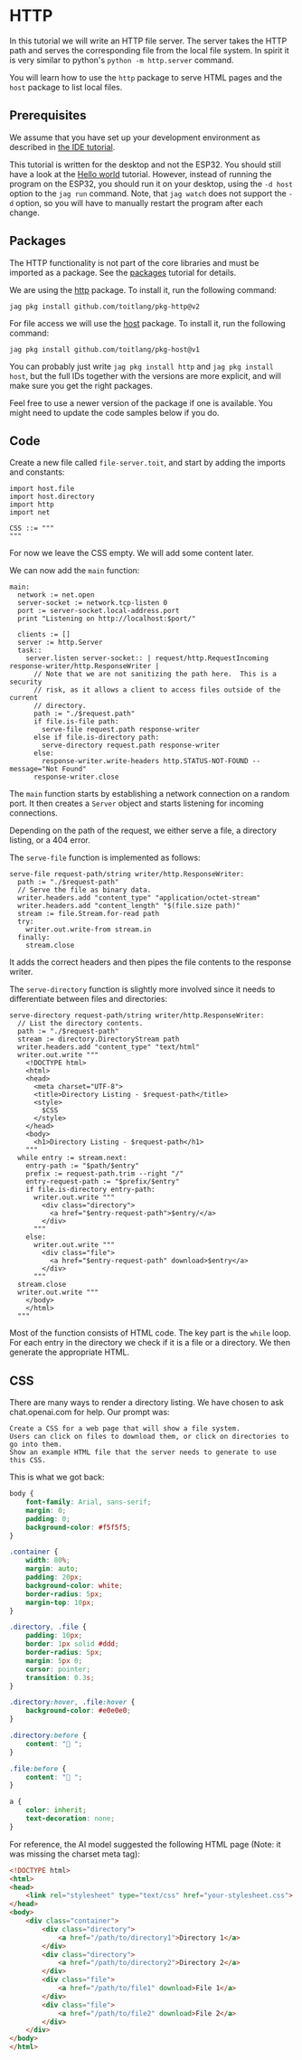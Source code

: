 # HTTP
In this tutorial we will write an HTTP file server. The server
takes the HTTP path and serves the corresponding file from the
local file system. In spirit it is very similar to
python's `python -m http.server` command.

You will learn how to use the `http` package to serve HTML pages and the
`host` package to list local files.

## Prerequisites
We assume that you have set up your development environment as described
in [the IDE tutorial](../../setup/ide).

This tutorial is written for the desktop and not the ESP32. You should
still have a look at the [Hello world](../../setup/firstprogram) tutorial.
However, instead of running the program on the ESP32, you should run it
on your desktop, using the `-d host` option to the `jag run` command. Note,
that `jag watch` does not support the `-d` option, so you will have to
manually restart the program after each change.

## Packages
The HTTP functionality is not part of the core libraries and must be
imported as a package. See the [packages](../../setup/packages)
tutorial for details.

We are using the [http](https://pkg.toit.io/package/github.com%2Ftoitlang%2Fpkg-http@v2)
package. To install it, run the following command:

``` shell
jag pkg install github.com/toitlang/pkg-http@v2
```

For file access we will use the
[host](https://pkg.toit.io/package/github.com%2Ftoitlang%2Fpkg-host@v1)
package. To install it, run the following command:

``` shell
jag pkg install github.com/toitlang/pkg-host@v1
```

<Note>

You can probably just write `jag pkg install http` and `jag pkg install host`,
but the full IDs together with the versions are more explicit, and will
make sure you get the right packages.

Feel free to use a newer version of the package if one is available. You
might need to update the code samples below if you do.

</Note>

## Code
Create a new file called `file-server.toit`, and start by adding the imports
and constants:

<!-- ANALYZE CODE -->
``` toit
import host.file
import host.directory
import http
import net

CSS ::= """
"""
```

For now we leave the CSS empty. We will add some content later.

We can now add the `main` function:

``` toit
main:
  network := net.open
  server-socket := network.tcp-listen 0
  port := server-socket.local-address.port
  print "Listening on http://localhost:$port/"

  clients := []
  server := http.Server
  task::
    server.listen server-socket:: | request/http.RequestIncoming response-writer/http.ResponseWriter |
      // Note that we are not sanitizing the path here.  This is a security
      // risk, as it allows a client to access files outside of the current
      // directory.
      path := "./$request.path"
      if file.is-file path:
        serve-file request.path response-writer
      else if file.is-directory path:
        serve-directory request.path response-writer
      else:
        response-writer.write-headers http.STATUS-NOT-FOUND --message="Not Found"
      response-writer.close
```

The `main` function starts by establishing a network connection on a random
port. It then creates a `Server` object and starts listening for incoming
connections.

Depending on the path of the request, we either serve a file, a directory
listing, or a 404 error.

The `serve-file` function is implemented as follows:

``` toit
serve-file request-path/string writer/http.ResponseWriter:
  path := "./$request-path"
  // Serve the file as binary data.
  writer.headers.add "content_type" "application/octet-stream"
  writer.headers.add "content_length" "$(file.size path)"
  stream := file.Stream.for-read path
  try:
    writer.out.write-from stream.in
  finally:
    stream.close
```

It adds the correct headers and then pipes the file contents to the
response writer.

The `serve-directory` function is slightly more involved since it
needs to differentiate between files and directories:

``` toit
serve-directory request-path/string writer/http.ResponseWriter:
  // List the directory contents.
  path := "./$request-path"
  stream := directory.DirectoryStream path
  writer.headers.add "content_type" "text/html"
  writer.out.write """
    <!DOCTYPE html>
    <html>
    <head>
      <meta charset="UTF-8">
      <title>Directory Listing - $request-path</title>
      <style>
        $CSS
      </style>
    </head>
    <body>
      <h1>Directory Listing - $request-path</h1>
    """
  while entry := stream.next:
    entry-path := "$path/$entry"
    prefix := request-path.trim --right "/"
    entry-request-path := "$prefix/$entry"
    if file.is-directory entry-path:
      writer.out.write """
        <div class="directory">
          <a href="$entry-request-path">$entry/</a>
        </div>
      """
    else:
      writer.out.write """
        <div class="file">
          <a href="$entry-request-path" download>$entry</a>
        </div>
      """
  stream.close
  writer.out.write """
    </body>
    </html>
  """
```

Most of the function consists of HTML code. The key part is the
`while` loop. For each entry in the directory we check if it is a
file or a directory. We then generate the appropriate HTML.

## CSS
There are many ways to render a directory listing. We have chosen to
ask chat.openai.com for help. Our prompt was:

``` text
Create a CSS for a web page that will show a file system.
Users can click on files to download them, or click on directories to go into them.
Show an example HTML file that the server needs to generate to use this CSS.
```

This is what we got back:
``` CSS
body {
    font-family: Arial, sans-serif;
    margin: 0;
    padding: 0;
    background-color: #f5f5f5;
}

.container {
    width: 80%;
    margin: auto;
    padding: 20px;
    background-color: white;
    border-radius: 5px;
    margin-top: 10px;
}

.directory, .file {
    padding: 10px;
    border: 1px solid #ddd;
    border-radius: 5px;
    margin: 5px 0;
    cursor: pointer;
    transition: 0.3s;
}

.directory:hover, .file:hover {
    background-color: #e0e0e0;
}

.directory:before {
    content: "📁 ";
}

.file:before {
    content: "📄 ";
}

a {
    color: inherit;
    text-decoration: none;
}
```

For reference, the AI model suggested the following HTML page
(Note: it was missing the charset meta tag):

``` HTML
<!DOCTYPE html>
<html>
<head>
    <link rel="stylesheet" type="text/css" href="your-stylesheet.css">
</head>
<body>
    <div class="container">
        <div class="directory">
            <a href="/path/to/directory1">Directory 1</a>
        </div>
        <div class="directory">
            <a href="/path/to/directory2">Directory 2</a>
        </div>
        <div class="file">
            <a href="/path/to/file1" download>File 1</a>
        </div>
        <div class="file">
            <a href="/path/to/file2" download>File 2</a>
        </div>
    </div>
</body>
</html>
```
